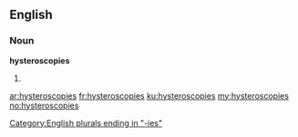 ==English==

===Noun===
'''hysteroscopies'''

# {{plural of|hysteroscopy}}

[[Category:English plurals ending in "-ies"]]

[[ar:hysteroscopies]]
[[fr:hysteroscopies]]
[[ku:hysteroscopies]]
[[my:hysteroscopies]]
[[no:hysteroscopies]]